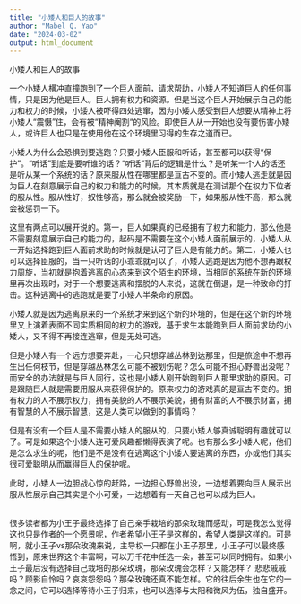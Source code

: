 ```yaml
---
title: "小矮人和巨人的故事"
author: "Mabel Q. Yao"
date: "2024-03-02"
output: html_document
---
```

小矮人和巨人的故事\

一个小矮人横冲直撞跑到了一个巨人面前，请求帮助，小矮人不知道巨人的任何事情，只是因为他是巨人。巨人拥有权力和资源。但是当这个巨人开始展示自己的能力和权力的时候，小矮人被吓得四处逃窜，因为小矮人感受到巨人想要从精神上将小矮人“震慑”住，会有被“精神阉割“的风险。即使巨人从一开始也没有要伤害小矮人，或许巨人也只是在使用他在这个环境里习得的生存之道而已。\

小矮人为什么会恐惧到要逃跑？只要小矮人臣服和听话，甚至都可以获得“保护”。“听话”到底是要听谁的话？“听话”背后的逻辑是什么？是听某一个人的话还是听从某一个系统的话？原来服从性在哪里都是亘古不变的。而小矮人逃走就是因为巨人在刻意展示自己的权力和能力的时候，其本质就是在测试那个在权力下位者的服从性。服从性好，奴性够高，那么就会被奖励一下，如果服从性不高，那么就会被惩罚一下。\

这里有两点可以展开说的。第一，巨人如果真的已经拥有了权力和能力，那么他是不需要刻意展示自己的能力的，起码是不需要在这个小矮人面前展示的，小矮人从一开始选择跑到巨人面前求助的时候就是认可了巨人是有能力的。第二，小矮人也可以选择臣服的，当一只听话的小乖乖就可以了，小矮人逃跑是因为他不想再跟权力周旋，当初就是抱着逃离的心态来到这个陌生的环境，当相同的系统在新的环境里再次出现时，对于一个想要逃离和摆脱的人来说，这就在倒退，是一种致命的打击。这种逃离中的逃跑就是要了小矮人半条命的原因。\

小矮人就是因为逃离原来的一个系统才来到这个新的环境的，但是在这个新的环境里又上演着表面不同实质相同的权力的游戏，基于求生本能跑到巨人面前求助的小矮人，又不得不再接连逃窜，但是无处可逃。\

但是小矮人有一个远方想要奔赴，一心只想穿越丛林到达那里，但是旅途中不想再生出任何枝节，但是穿越丛林怎么可能不被划伤呢？怎么可能不担心野兽出没呢？而安全的办法就是与巨人同行，这也是小矮人刚开始跑到巨人那里求助的原因。可是跟随巨人就是需要用服从来获得保护的。原来权力的游戏真的是亘古不变的。拥有权力的人不展示权力，拥有美貌的人不展示美貌，拥有财富的人不展示财富，拥有智慧的人不展示智慧，这是人类可以做到的事情吗？\

但是有没有一个巨人是不需要小矮人的服从的，只要小矮人够真诚聪明有趣就可以了。可是如果这个小矮人连可爱风趣都懒得表演了呢。也有那么多小矮人呢，他们是怎么求生的呢，他们是不是没有在逃离这个小矮人要逃离的东西，亦或他们其实很可爱聪明从而赢得巨人的保护呢。\

此时，小矮人一边胆战心惊的赶路，一边担心野兽出没，一边想着要向巨人展示出服从性展示自己其实是个小可爱，一边想着有一天自己也可以成为巨人。\
\

很多读者都为小王子最终选择了自己亲手栽培的那朵玫瑰而感动，可是我怎么觉得这也只是作者的一个愿景呢，作者希望小王子是这样的，希望人类是这样的。可是啊，就小王子vs那朵玫瑰来说，主导权一只都在小王子那里，小王子可以最终感悟到，原来世界这个丰富啊，可以万千花中任选一朵，甚至可以同时拥有。如果小王子最后没有选择自己栽培的那朵玫瑰，那朵玫瑰会怎样？又能怎样？ 悲悲戚戚吗？顾影自怜吗？哀哀怨怨吗？那朵玫瑰还真不能怎样。它的往后余生也在它的一念之间，它可以选择等待小王子归来，也可以选择与太阳和微风为伍，独自盛开。\

